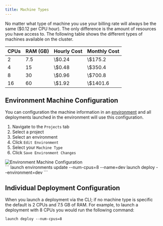 ```yaml
---
title: Machine Types
---
```


No matter what type of machine you use your billing rate will always be the same ($0.12 per CPU hour). The only difference is the amount of resources you have access to. The following table shows the different types of machines available on the cluster.

<table style={{ display: "inline-table", width: "100%"}} >
   <thead>
      <tr>
         <th>CPUs</th>
         <th>RAM (GB)</th>
         <th>Hourly Cost</th>
         <th>Monthly Cost</th>
      </tr>
   </thead>
   <tbody>
      <tr>
         <td>2</td>
         <td>7.5</td>
         <td>\$0.24</td>
         <td>\$175.2</td>
      </tr>
      <tr>
         <td>4</td>
         <td>15</td>
         <td>\$0.48</td>
         <td>\$350.4</td>
      </tr>
      <tr>
         <td>8</td>
         <td>30</td>
         <td>\$0.96</td>
         <td>\$700.8</td>
      </tr>
      <tr>
         <td>16</td>
         <td>60</td>
         <td>\$1.92</td>
         <td>\$1401.6</td>
      </tr>
   </tbody>
</table>


## Environment Machine Configuration

You can configuration the machine information in an [environment](/launchflow-cloud/user-guides/environments) and all deployments launched in the environment will use this configuration.

<Tabs>
  <Tab className="tailwind styles" title="VS Code Extension">

<div className="grid sm:grid-cols-2">
  <div>
  <ol>
      <li>Navigate to the <code>Projects</code> tab</li>
      <li>Select a project</li>
      <li>Select an environment</li>
      <li>Click <code>Edit Environment</code></li>
      <li>Select your <code>Machine Type</code></li>
      <li>Click <code>Save Environment Changes</code></li>
   </ol>
   </div>
  <div>
   <Frame className="tailwind styles sm:hidden">
      <img style={{maxHeight: "500px", margin: 0}} alt="Environment Machine Configuration "src="/images/edit-environment.png"/>
   </Frame>
   </div>
</div>
  </Tab>
  <Tab title="CLI">
    ```
      launch environments update --num-cpus=8 --name=dev
      launch deploy --environment=dev
    ```
  </Tab>
</Tabs>

## Individual Deployment Configuration


When you launch a deployment via the CLI; if no machine type is specific the default is 2 CPUs and 7.5 GB of RAM. For example, to launch a deployment with 8 CPUs you would run the following command:

```
launch deploy --num-cpus=8
```

